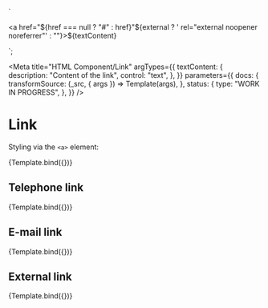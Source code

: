 <!-- @license CC0-1.0 -->

  `<section class="utrecht-html">
  <a href="${href === null ? "#" : href}"${external ? ' rel="external noopener noreferrer"' : ""}>${textContent}</a>
</section>`;

<Meta
  title="HTML Component/Link"
  argTypes={{
    textContent: {
      description: "Content of the link",
      control: "text",
    },
  }}
  parameters={{
    docs: {
      transformSource: (_src, { args }) => Template(args),
    },
    status: {
      type: "WORK IN PROGRESS",
    },
  }}
/>

# Link

Styling via the `<a>` element:

<Canvas>
  <Story
    name="Link"
    args={{
      textContent: "The Quick Brown Fox Jumps Over The Lazy Dog",
    }}
  >
    {Template.bind({})}
  </Story>
</Canvas>

<ArgsTable story="Link" />

## Telephone link

<Canvas>
  <Story
    name="Telephone link"
    args={{
      href: "tel:+31555385385",
      textContent: "+31 555 385 385",
    }}
  >
    {Template.bind({})}
  </Story>
</Canvas>

## E-mail link

<Canvas>
  <Story
    name="E-mail link"
    args={{
      href: "mailto:info@example.com",
      textContent: "info@example.com",
    }}
  >
    {Template.bind({})}
  </Story>
</Canvas>

## External link

<Canvas>
  <Story
    name="External link"
    args={{
      external: true,
      href: "https://example.com/",
      textContent: "The Quick Brown Fox Jumps Over The Lazy Dog",
    }}
  >
    {Template.bind({})}
  </Story>
</Canvas>
